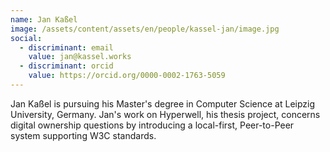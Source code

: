 ```yaml
---
name: Jan Kaßel
image: /assets/content/assets/en/people/kassel-jan/image.jpg
social:
  - discriminant: email
    value: jan@kassel.works
  - discriminant: orcid
    value: https://orcid.org/0000-0002-1763-5059
---
```

Jan Kaßel is pursuing his Master's degree in Computer Science at Leipzig University, Germany. Jan's work on Hyperwell, his thesis project, concerns digital ownership questions by introducing a local-first, Peer-to-Peer system supporting W3C standards.